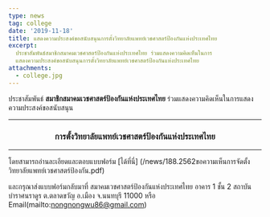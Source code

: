 ```yaml
---
type: news
tag: college
date: '2019-11-18'
title: แสดงความประสงค์ขอสนับสนุนการตั้งวิทยาลัยแพทย์เวชศาสตร์ป้องกันแห่งประเทศไทย
excerpt: 
  ประชาสัมพันธ์สมาชิกสมาคมเวชศาสตร์ป้องกันแห่งประเทศไทย ร่วมแสดงความคิดเห็นในการ
  แสดงความประสงค์ขอสนับสนุนการตั้งวิทยาลัยแพทย์เวชศาสตร์ป้องกันแห่งประเทศไทย
attachments:
  - college.jpg
---
```



ประชาสัมพันธ์ **สมาชิกสมาคมเวชศาสตร์ป้องกันแห่งประเทศไทย** ร่วมแสดงความคิดเห็นในการแสดงความประสงค์ขอสนับสนุน

---

<center><h3> การตั้งวิทยาลัยแพทย์เวชศาสตร์ป้องกันแห่งประเทศไทย  </h3></center>

---

โดยสามารถอ่านละเอียดและตอบแบบฟอร์ม  [ได้ที่นี่] (/news/188.2562ขอความเห็นการจัดตั้งวิทยาลัยแพทย์เวชศาสตร์ป้องกัน.pdf)

และกรุณาส่งแบบฟอร์มกลับมาที่ สมาคมเวชศาสตร์ป้องกันแห่งประเทศไทย   อาคาร 1 ชั้น 2 สถาบันบำราศนราดูร  ต.ตลาดขวัญ อ.เมือง จ.นนทบุรี 11000 หรือ Email(mailto:nongnongwu86@gmail.com)
